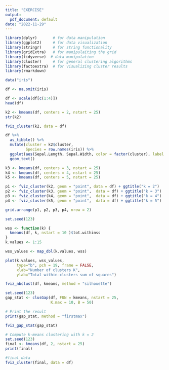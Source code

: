 ---
title: "EXERCISE"
output:
  pdf_document: default
date: "2022-11-29"
---

```{r}
library(dplyr)       # for data manipulation
library(ggplot2)     # for data visualization
library(stringr)     # for string functionality
library(gridExtra)   # for manipulaiting the grid
library(tidyverse)  # data manipulation
library(cluster)     # for general clustering algorithms
library(factoextra)  # for visualizing cluster results
library(rmarkdown)
```

```{r}
data("iris")
```

```{r}
df <- na.omit(iris)
```


```{r}
df <- scale(df[c(1:4)])
head(df)
```

```{r}
k2 <- kmeans(df, centers = 2, nstart = 25)
str(k2)
```


```{r}
fviz_cluster(k2, data = df)
```

```{r}
df %>%
  as_tibble() %>%
  mutate(cluster = k2$cluster,
         Species = row.names(iris)) %>%
  ggplot(aes(Sepal.Length, Sepal.Width, color = factor(cluster), label = Species)) +
  geom_text()

k3 <- kmeans(df, centers = 3, nstart = 25)
k4 <- kmeans(df, centers = 4, nstart = 25)
k5 <- kmeans(df, centers = 5, nstart = 25)
```

```{r}
p1 <- fviz_cluster(k2, geom = "point", data = df) + ggtitle("k = 2")
p2 <- fviz_cluster(k3, geom = "point",  data = df) + ggtitle("k = 3")
p3 <- fviz_cluster(k4, geom = "point",  data = df) + ggtitle("k = 4")
p4 <- fviz_cluster(k5, geom = "point",  data = df) + ggtitle("k = 5")

grid.arrange(p1, p2, p3, p4, nrow = 2)

```

```{r}
set.seed(123)

```

```{r}
wss <- function(k) {
  kmeans(df, k, nstart = 10 )$tot.withinss
}
k.values <- 1:15

```


```{r}
wss_values <- map_dbl(k.values, wss)

plot(k.values, wss_values,
     type="b", pch = 19, frame = FALSE, 
     xlab="Number of clusters K",
     ylab="Total within-clusters sum of squares")

```

```{r}
fviz_nbclust(df, kmeans, method = "silhouette")

```

```{r}
set.seed(123)
gap_stat <- clusGap(df, FUN = kmeans, nstart = 25,
                    K.max = 10, B = 50)

```

```{r}
# Print the result
print(gap_stat, method = "firstmax")

fviz_gap_stat(gap_stat)

# Compute k-means clustering with k = 2
set.seed(123)
final <- kmeans(df, 2, nstart = 25)
print(final)

#final data
fviz_cluster(final, data = df)
```
